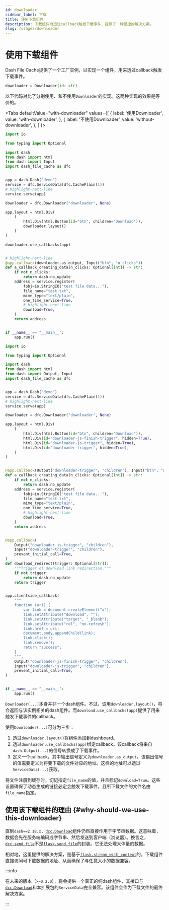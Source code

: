 ```yaml
---
id: downloader
sidebar_label: 下载
title: 使用下载组件
description: 下载组件为透过callback触发下载事件、提供了一种便捷的解决方案。
slug: /usages/downloader
---
```




# 使用下载组件

Dash File Cache提供了一个工厂实例，以实现一个组件，用来透过callback触发下载事件。

```python
downloader = Downloader(id: str)
```

以下代码对比了分别使用、和不使用`Downloader`的实现。这两种实现的效果是等价的。

<Tabs
  defaultValue="with-downloader"
  values={[
    { label: '使用Downloader', value: 'with-downloader', },
    { label: '不使用Downloader', value: 'without-downloader', },
  ]
}>

<TabItem value="with-downloader">

```python title="with_downloader.py" showLineNumbers
import io

from typing import Optional

import dash
from dash import html
from dash import Input
import dash_file_cache as dfc


app = dash.Dash("demo")
service = dfc.ServiceData(dfc.CachePlain(1))
# highlight-next-line
service.serve(app)

downloader = dfc.Downloader("downloader", None)

app.layout = html.Div(
    (
        html.Div(html.Button(id="btn", children="Download")),
        downloader.layout()
    )
)

downloader.use_callbacks(app)


# highlight-next-line
@app.callback(downloader.as_output, Input("btn", "n_clicks"))
def a_callback_creating_data(n_clicks: Optional[int]) -> str:
    if not n_clicks:
        return dash.no_update
    address = service.register(
        fobj=io.StringIO("test file data..."),
        file_name="test.txt",
        mime_type="text/plain",
        one_time_service=True,
        # highlight-next-line
        download=True,
    )
    return address


if __name__ == "__main__":
    app.run()
```

</TabItem>

<TabItem value="without-downloader">

```python title="without_downloader.py" showLineNumbers
import io

from typing import Optional

import dash
from dash import html
from dash import Output, Input
import dash_file_cache as dfc


app = dash.Dash("demo")
service = dfc.ServiceData(dfc.CachePlain(1))
# highlight-next-line
service.serve(app)

downloader = dfc.Downloader("downloader", None)

app.layout = html.Div(
    (
        html.Div(html.Button(id="btn", children="Download")),
        html.Div(id="downloader-js-finish-trigger", hidden=True),
        html.Div(id="downloader-js-trigger", hidden=True),
        html.Div(id="downloader-trigger", hidden=True),
    )
)


@app.callback(Output("downloader-trigger", "children"), Input("btn", "n_clicks"))
def a_callback_creating_data(n_clicks: Optional[int]) -> str:
    if not n_clicks:
        return dash.no_update
    address = service.register(
        fobj=io.StringIO("test file data..."),
        file_name="test.txt",
        mime_type="text/plain",
        one_time_service=True,
        # highlight-next-line
        download=True,
    )
    return address


@app.callback(
    Output("downloader-js-trigger", "children"),
    Input("downloader-trigger", "children"),
    prevent_initial_call=True,
)
def download_redirect(trigger: Optional[str]):
    """Trigger of download link redirection."""
    if not trigger:
        return dash.no_update
    return trigger


app.clientside_callback(
    """
    function (uri) {
        var link = document.createElement("a");
        link.setAttribute("download", "");
        link.setAttribute("target", "_blank");
        link.setAttribute("rel", "no-refresh");
        link.href = uri;
        document.body.appendChild(link);
        link.click();
        link.remove();
        return "success";
    }
    """,
    Output("downloader-js-finish-trigger", "children"),
    Input("downloader-js-trigger", "children"),
    prevent_initial_call=True,
)


if __name__ == "__main__":
    app.run()
```

</TabItem>

</Tabs>

`Downloader(...)`本身并非一个dash组件。不过，调用`downloader.layout()`，将会返回与该实例相关的dash组件。而`download.use_callbacks(app)`提供了用来触发下载事件的callback。

使用`Downloader(...)`可分为三步：

1. 透过`downloader.layout()`将组件添加到dashboard。
2. 透过`downloader.use_callbacks(app)`绑定callback。该callback将来自`dash.Output(...)`的信号转换成了下载事件。
3. 定义一个callback，其中输出信号定义为`downloader.as_output`。该输出信号的值需要定义为将要下载的文件对应的地址。这样的地址可以透过`ServiceData(...)`获取。

将文件注册到缓存时，切记指定`file_name`的值，并且标记`download=True`。这些设置确保了动态生成的链接必定会触发下载事件，且所下载文件的文件名由`file_name`指定。

## 使用该下载组件的理由 {#why-should-we-use-this-downloader}

直到`dash==2.18.x`，[`dcc.Download`<IconExternalLink/>][link-dccdownload]组件仍然直接作用于字节串数据。这意味着，数据会先在服务端编码成字节串、然后发送到客户端（浏览器）。换言之，[`dcc.send_file`<IconExternalLink/>][link-dash-sendfile]不是[`flask.send_file`<IconExternalLink/>][link-flask-sendfile]的封装。它无法处理大体量的数据。

相对地，这里提供的解决方案，是基于[`flask.stream_with_context`<IconExternalLink/>][link-flask-streamwcon]的。下载组件直接访问可下载数据的地址、从而确保了与任意大小的数据兼容。

:::info

在未来的版本（`>=0.2.0`），将会提供一个真正的纯dash组件，其接口与[`dcc.Download`<IconExternalLink/>][link-dccdownload]和本扩展包的`ServiceData`完全兼容。该组件会作为下载文件的最终解决方案。

:::

[link-dccdownload]:https://dash.plotly.com/dash-core-components/download
[link-dash-sendfile]:https://github.com/plotly/dash/issues/1874
[link-flask-sendfile]:https://flask.palletsprojects.com/zh-cn/main/api/#flask.send_file
[link-flask-streamwcon]:https://flask.palletsprojects.com/zh-cn/main/api/#flask.stream_with_context
